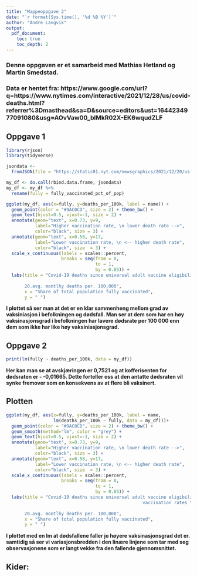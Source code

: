```yaml
---
title: "Mappeoppgave 2"
date: "`r format(Sys.time(), '%d %B %Y')`"
author: "Andre Langvik"
output: 
  pdf_document:
    toc: true
    toc_depth: 2
---
```

### Denne oppgaven er et samarbeid med Mathias Hetland og Martin Smedstad.

### Data er hentet fra: https://www.google.com/url?q=https://www.nytimes.com/interactive/2021/12/28/us/covid-deaths.html?referrer%3Dmasthead&sa=D&source=editors&ust=1644234977091080&usg=AOvVaw00_blMkR02X-EK6wqudZLF


## Oppgave 1

```r
library(rjson)
library(tidyverse)

jsondata <- 
  fromJSON(file = "https://static01.nyt.com/newsgraphics/2021/12/20/us-coronavirus-deaths-2021/ff0adde21623e111d8ce103fedecf7ffc7906264/scatter.json")

my_df <- do.call(rbind.data.frame, jsondata)
my_df <- my_df %>% 
  rename(fully = fully_vaccinated_pct_of_pop)

ggplot(my_df, aes(x=fully, y=deaths_per_100k, label = name)) + 
  geom_point(color = "#9AC0CD", size = 2) + theme_bw() + 
  geom_text(hjust=0.5, vjust=-1, size = 2) + 
  annotate(geom="text", x=0.73, y=9, 
           label="Higher vaccination rate, \n lower death rate -->",
           color="black", size = 3) + 
  annotate(geom="text", x=0.58, y=17, 
           label="Lower vaccination rate, \n <-- higher death rate",
           color="black", size  = 3) + 
  scale_x_continuous(labels = scales::percent, 
                     breaks = seq(from = 0,
                                  to = 1,
                                  by = 0.05)) + 
  labs(title = "Covid-19 deaths since universal adult vaccine eligibility compared\n                                      with vaccination rates \n 
       
       20.avg. montlhy deaths per. 100,000",
       x = "Share of total population fully vaccinated", 
       y = " ")
```


**I plottet så ser man at det er en klar sammenheng mellom grad av vaksiniasjon i befolkningen og dødsfall. Man ser at dem som har en høy vaksinasjonsgrad i befolkningen har lavere dødsrate per 100 000 enn dem som ikke har like høy vaksiniasjonsgrad.**

\newpage

## Oppgave 2
```r
print(lm(fully ~ deaths_per_100k, data = my_df)) 
```

**Her kan man se at avskjæringen er 0,7521 og at kofferisenten for dødsraten er - -0,01665. Dette forteller oss at den antatte dødsraten vil synke fremover som en konsekvens av at flere bli vaksinert.**


## Plotten
```r

ggplot(my_df, aes(x=fully, y=deaths_per_100k, label = name,
                  lm(deaths_per_100k ~ fully, data = my_df)))+ 
  geom_point(color = "#9AC0CD", size = 2) + theme_bw() + 
  geom_smooth(method="lm", color = "grey") +
  geom_text(hjust=0.5, vjust=-1, size = 2) + 
  annotate(geom="text", x=0.73, y=9, 
           label="Higher vaccination rate, \n lower death rate -->",
           color="black", size = 3) + 
  annotate(geom="text", x=0.58, y=17, 
           label="Lower vaccination rate, \n <-- higher death rate",
           color="black", size  = 3) + 
  scale_x_continuous(labels = scales::percent, 
                     breaks = seq(from = 0,
                                  to = 1,
                                  by = 0.05)) + 
  labs(title = "Covid-19 deaths since universal adult vaccine eligibility compared with\n 
                                                    vaccination rates \n 
       
       20.avg. montlhy deaths per. 100,000",
       x = "Share of total population fully vaccinated", 
       y = " ")
```

**I plottet med en lm at dødsfallene faller jo høyere vaksinasjonsgrad det er. samtidig så ser vi variasjonsbredden i den linære linjene som tar med seg observasjonene som er langt vekke fra den fallende gjennomsnittet.**


## Kider: 



